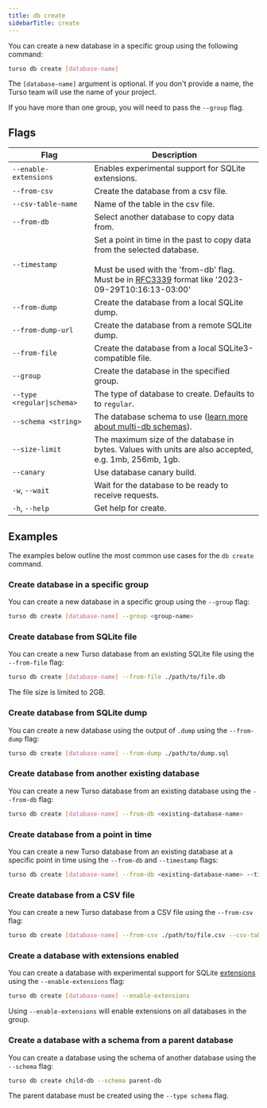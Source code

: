 ```yaml
---
title: db create
sidebarTitle: create
---
```


You can create a new database in a specific group using the following command:

```bash
turso db create [database-name]
```

<Info>

The `[database-name]` argument is optional. If you don't provide a name, the Turso team will use the name of your project.

</Info>

<Info>

If you have more than one group, you will need to pass the `--group` flag.

</Info>

## Flags

| Flag                       | Description                                                                                                                                                                                                                           |
| -------------------------- | ------------------------------------------------------------------------------------------------------------------------------------------------------------------------------------------------------------------------------------- |
| `--enable-extensions`      | Enables experimental support for SQLite extensions.                                                                                                                                                                                   |
| `--from-csv`               | Create the database from a csv file.                                                                                                                                                                                                  |
| `--csv-table-name`         | Name of the table in the csv file.                                                                                                                                                                                                    |
| `--from-db`                | Select another database to copy data from.                                                                                                                                                                                            |
| `--timestamp`              | Set a point in time in the past to copy data from the selected database.<br /><br />Must be used with the 'from-db' flag. Must be in [RFC3339](https://datatracker.ietf.org/doc/html/rfc3339) format like '2023-09-29T10:16:13-03:00' |
| `--from-dump`              | Create the database from a local SQLite dump.                                                                                                                                                                                         |
| `--from-dump-url`          | Create the database from a remote SQLite dump.                                                                                                                                                                                        |
| `--from-file`              | Create the database from a local SQLite3-compatible file.                                                                                                                                                                             |
| `--group`                  | Create the database in the specified group.                                                                                                                                                                                           |
| `--type <regular\|schema>` | The type of database to create. Defaults to to `regular`.                                                                                                                                                                             |
| `--schema <string>`        | The database schema to use ([learn more about multi-db schemas](/features/multi-db-schemas)).                                                                                                                                         |
| `--size-limit`             | The maximum size of the database in bytes. Values with units are also accepted, e.g. 1mb, 256mb, 1gb.                                                                                                                                 |
| `--canary`                 | Use database canary build.                                                                                                                                                                                                            |
| `-w`, `--wait`             | Wait for the database to be ready to receive requests.                                                                                                                                                                                |
| `-h`, `--help`             | Get help for create.                                                                                                                                                                                                                  |

## Examples

The examples below outline the most common use cases for the `db create` command.

### Create database in a specific group

You can create a new database in a specific group using the `--group` flag:

```bash
turso db create [database-name] --group <group-name>
```

### Create database from SQLite file

You can create a new Turso database from an existing SQLite file using the `--from-file` flag:

```bash
turso db create [database-name] --from-file ./path/to/file.db
```

<Info>

The file size is limited to 2GB.

</Info>

### Create database from SQLite dump

You can create a new database using the output of `.dump` using the `--from-dump` flag:

```bash
turso db create [database-name] --from-dump ./path/to/dump.sql
```

### Create database from another existing database

You can create a new Turso database from an existing database using the `--from-db` flag:

```bash
turso db create [database-name] --from-db <existing-database-name>
```

### Create database from a point in time

You can create a new Turso database from an existing database at a specific point in time using the `--from-db` and `--timestamp` flags:

```bash
turso db create [database-name] --from-db <existing-database-name> --timestamp 2024-01-01T10:10:10-10:00
```

### Create database from a CSV file

You can create a new Turso database from a CSV file using the `--from-csv` flag:

```bash
turso db create [database-name] --from-csv ./path/to/file.csv --csv-table-name <desired-table-name>
```

### Create a database with extensions enabled

You can create a database with experimental support for SQLite [extensions](/libsql#extensions) using the `--enable-extensions` flag:

```bash
turso db create [database-name] --enable-extensions
```

<Note>

Using `--enable-extensions` will enable extensions on all databases in the group.

</Note>

### Create a database with a schema from a parent database

You can create a database using the schema of another database using the `--schema` flag:

```bash
turso db create child-db --schema parent-db
```

<Note>

The parent database must be created using the `--type schema` flag.

</Note>
